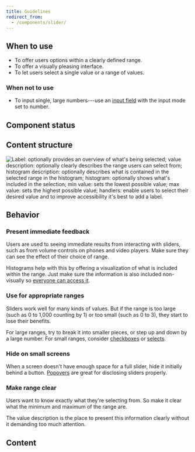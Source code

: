 ```yaml
---
title: Guidelines
redirect_from:
  - /components/slider/
---
```



<ReactExample exampleId="Slider-default" />

## When to use

- To offer users options within a clearly defined range.
- To offer a visually pleasing interface.
- To let users select a single value or a range of values.

### When not to use

- To input single, large numbers---use an [input field](/components/input/inputfield/)
  with the input mode set to number.

## Component status

<ComponentStatus component="Slider" />

## Content structure

![Label: optionally provides an overview of what's being selected; value description: optionally clearly describes the range users can select from; histogram description: optionally describes what is contained in the selected range in the histogram; histogram: optionally shows what's included in the selection; min value: sets the lowest possible value; max value: sets the highest possible value; handlers: enable users to select their desired value and to improve accessibility it's best to add a label.](fileId:4QJZqvBvRrLu6t9mwObCkA;nodeId:177%3A0)

## Behavior

### Present immediate feedback

Users are used to seeing immediate results from interacting with sliders,
such as from volume controls on phones and video players.
Make sure they can see the effect of their choice of range.

Histograms help with this by offering a visualization of what is included within the range.
Just make sure the information is also included non-visually
so [everyone can access it](/foundation/accessibility/).

### Use for appropriate ranges

Sliders work well for many kinds of values.
But if the range is too large (such as 0 to 1,000 counting by 1)
or too small (such as 0 to 3),
they start to lose their benefits.

For large ranges, try to break it into smaller pieces,
or step up and down by a large number.
For small ranges,
consider [checkboxes](/components/input/checkbox/) or [selects](/components/input/select/).

### Hide on small screens

When a screen doesn't have enough space for a full slider,
hide it initially behind a button.
[Popovers](/components/overlay/popover/) are great for disclosing sliders properly.

### Make range clear

Users want to know exactly what they're selecting from.
So make it clear what the minimum and maximum of the range are.

The value description is the place to present this information clearly
without it demanding too much attention.

<ReactExample exampleId="Slider-histogram" />

## Content

<InputLabelsSnippet />
